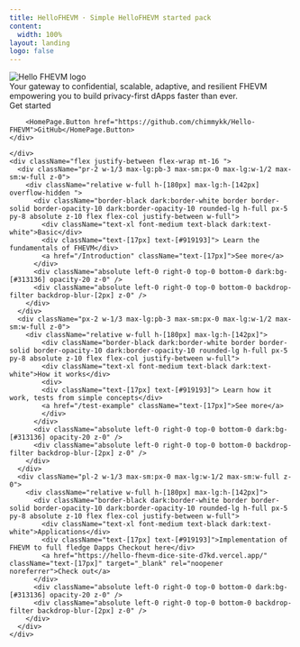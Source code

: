 ```yaml
---
title: HelloFHEVM · Simple HelloFHEVM started pack
content:
  width: 100%
layout: landing
logo: false
---
```



<div className="absolute max-w-[1120px] mx-auto w-full top-20 bottom-0 bg-[url('/colosseum-light.svg')] dark:bg-[url('/colosseum.svg')] bg-no-repeat max-sm:w-[200%] max-sm:-left-[200px] max-sm:hidden" />

<div className="max-w-[1120px] mx-auto vp-doc relative px-[24px] mb-[96px] mt-[32px] md:px-0 md:mb-[64px]">
  <div className="pt-[48px] max-sm:pt-0">
    <div className="max-sm:px-0 flex flex-col gap-8 justify-between md:mx-auto z-0 max-md:justify-center">
      <div className="space-y-8 max-w-[500px] flex flex-col mx-auto items-center text-center">
    <img className="h-[102px] dark:invert-[1] max-sm:h-[60px]" src="/text-light.svg" alt="Hello FHEVM logo" />
    <div className="font-regular text-[21px] max-sm:text-[18px] text-[#919193]">
        Your gateway to  <span className="text-black dark:text-white">confidential</span>, 
        <span className="text-black dark:text-white">scalable</span>, 
        <span className="text-black dark:text-white">adaptive</span>, 
        and <span className="text-black dark:text-white">resilient FHEVM </span> empowering you to build privacy-first dApps faster than ever.
    </div>
    <div className="flex justify-center flex-wrap gap-2">
        <HomePage.Button href="/getting-started" variant="accent">Get started</HomePage.Button>

        <HomePage.Button href="https://github.com/chimmykk/Hello-FHEVM">GitHub</HomePage.Button>
    </div>
</div>


    </div>
    <div className="flex justify-between flex-wrap mt-16 ">
      <div className="pr-2 w-1/3 max-lg:pb-3 max-sm:px-0 max-lg:w-1/2 max-sm:w-full z-0">
        <div className="relative w-full h-[180px] max-lg:h-[142px] overflow-hidden ">
          <div className="border-black dark:border-white border border-solid border-opacity-10 dark:border-opacity-10 rounded-lg h-full px-5 py-8 absolute z-10 flex flex-col justify-between w-full">
            <div className="text-xl font-medium text-black dark:text-white">Basic</div>
            <div className="text-[17px] text-[#919193]"> Learn the fundamentals of FHEVM</div>
            <a href="/Introduction" className="text-[17px]">See more</a>
          </div>
          <div className="absolute left-0 right-0 top-0 bottom-0 dark:bg-[#313136] opacity-20 z-0" />
          <div className="absolute left-0 right-0 top-0 bottom-0 backdrop-filter backdrop-blur-[2px] z-0" />
        </div>
      </div>
      <div className="px-2 w-1/3 max-lg:pb-3 max-sm:px-0 max-lg:w-1/2 max-sm:w-full z-0">
        <div className="relative w-full h-[180px] max-lg:h-[142px]">
            <div className="border-black dark:border-white border border-solid border-opacity-10 dark:border-opacity-10 rounded-lg h-full px-5 py-8 absolute z-10 flex flex-col justify-between w-full">
            <div className="text-xl font-medium text-black dark:text-white">How it works</div>
            <div>
            <div className="text-[17px] text-[#919193]"> Learn how it work, tests from simple concepts</div>
            <a href="/test-example" className="text-[17px]">See more</a>
            </div>
          </div>
          <div className="absolute left-0 right-0 top-0 bottom-0 dark:bg-[#313136] opacity-20 z-0" />
          <div className="absolute left-0 right-0 top-0 bottom-0 backdrop-filter backdrop-blur-[2px] z-0" />
        </div>
      </div>
      <div className="pl-2 w-1/3 max-sm:px-0 max-lg:w-1/2 max-sm:w-full z-0">
        <div className="relative w-full h-[180px] max-lg:h-[142px]">
          <div className="border-black dark:border-white border border-solid border-opacity-10 dark:border-opacity-10 rounded-lg h-full px-5 py-8 absolute z-10 flex flex-col justify-between w-full">
            <div className="text-xl font-medium text-black dark:text-white">Applications</div>
            <div className="text-[17px] text-[#919193]">Implementation of FHEVM to full fledge Dapps Checkout here</div>
            <a href="https://hello-fhevm-dice-site-d7kd.vercel.app/" className="text-[17px]" target="_blank" rel="noopener noreferrer">Check out</a>
          </div>
          <div className="absolute left-0 right-0 top-0 bottom-0 dark:bg-[#313136] opacity-20 z-0" />
          <div className="absolute left-0 right-0 top-0 bottom-0 backdrop-filter backdrop-blur-[2px] z-0" />
        </div>
      </div>
    </div>

  </div>
  <div className="w-full flex justify-center mt-12">
   <VideoModal videoId="yEDTq_0OpyE" />
  </div>
</div>